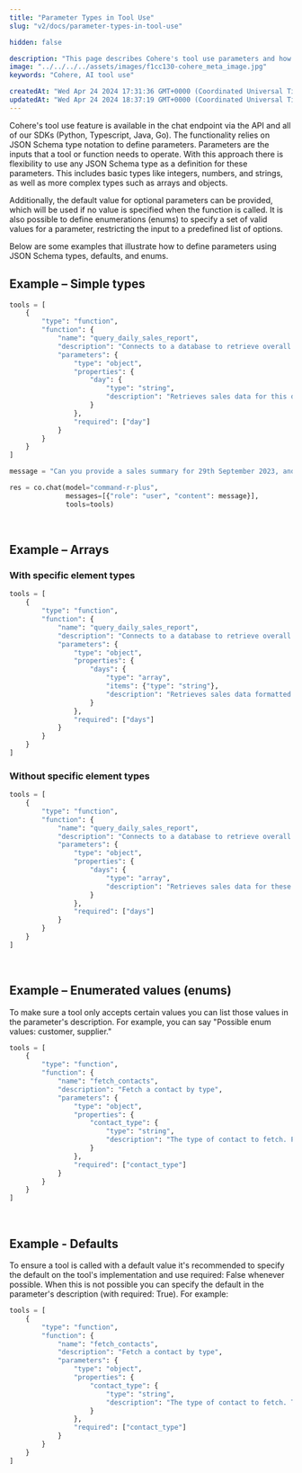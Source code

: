 ```yaml
---
title: "Parameter Types in Tool Use"
slug: "v2/docs/parameter-types-in-tool-use"

hidden: false

description: "This page describes Cohere's tool use parameters and how to work with them."
image: "../../../../assets/images/f1cc130-cohere_meta_image.jpg"  
keywords: "Cohere, AI tool use"

createdAt: "Wed Apr 24 2024 17:31:36 GMT+0000 (Coordinated Universal Time)"
updatedAt: "Wed Apr 24 2024 18:37:19 GMT+0000 (Coordinated Universal Time)"
---
```

Cohere's tool use feature is available in the chat endpoint via the API and all of our SDKs (Python, Typescript, Java, Go). The functionality relies on JSON Schema type notation to define parameters. Parameters are the inputs that a tool or function needs to operate. With this approach there is flexibility to use any JSON Schema type as a definition for these parameters. This includes basic types like integers, numbers, and strings, as well as more complex types such as arrays and objects.

Additionally, the default value for optional parameters can be provided, which will be used if no value is specified when the function is called. It is also possible to define enumerations (enums) to specify a set of valid values for a parameter, restricting the input to a predefined list of options.

Below are some examples that illustrate how to define parameters using JSON Schema types, defaults, and enums.

## Example – Simple types

```python PYTHON
tools = [
    {
        "type": "function",
        "function": {
            "name": "query_daily_sales_report",
            "description": "Connects to a database to retrieve overall sales volumes and sales information for a given day.",
            "parameters": {
                "type": "object",
                "properties": {
                    "day": {
                        "type": "string",
                        "description": "Retrieves sales data for this day, formatted as YYYY-MM-DD."
                    }
                },
                "required": ["day"]
            }
        }
    }
]

message = "Can you provide a sales summary for 29th September 2023, and also give me some details about the products in the 'Electronics' category, for example their prices and stock levels?"

res = co.chat(model="command-r-plus",
              messages=[{"role": "user", "content": message}],
              tools=tools)

```

<br />

## Example – Arrays

### With specific element types

```python PYTHON
tools = [
    {
        "type": "function",
        "function": {
            "name": "query_daily_sales_report",
            "description": "Connects to a database to retrieve overall sales volumes and sales information for numerous days.",
            "parameters": {
                "type": "object",
                "properties": {
                    "days": {
                        "type": "array",
                        "items": {"type": "string"},
                        "description": "Retrieves sales data formatted as YYYY-MM-DD."
                    }
                },
                "required": ["days"]
            }
        }
    }
]
```

### Without specific element types

```python PYTHON
tools = [
    {
        "type": "function",
        "function": {
            "name": "query_daily_sales_report",
            "description": "Connects to a database to retrieve overall sales volumes and sales information for numerous days.",
            "parameters": {
                "type": "object",
                "properties": {
                    "days": {
                        "type": "array",
                        "description": "Retrieves sales data for these days, formatted as YYYY-MM-DD."
                    }
                },
                "required": ["days"]
            }
        }
    }
]
```

<br />

## Example – Enumerated values (enums)

To make sure a tool only accepts certain values you can list those values in the parameter's description. For example, you can say "Possible enum values: customer, supplier."

```python PYTHON
tools = [
    {
        "type": "function",
        "function": {
            "name": "fetch_contacts",
            "description": "Fetch a contact by type",
            "parameters": {
                "type": "object",
                "properties": {
                    "contact_type": {
                        "type": "string",
                        "description": "The type of contact to fetch. Possible enum values: customer, supplier.",
                    }
                },
                "required": ["contact_type"]
            }
        }
    }
]
```

<br />

## Example - Defaults

To ensure a tool is called with a default value it's recommended to specify the default on the tool's implementation and use required: False whenever possible. When this is not possible you can specify the default in the parameter's description (with required: True). For example:

```python PYTHON
tools = [
    {
        "type": "function",
        "function": {
            "name": "fetch_contacts",
            "description": "Fetch a contact by type",
            "parameters": {
                "type": "object",
                "properties": {
                    "contact_type": {
                        "type": "string",
                        "description": "The type of contact to fetch. The default value is: supplier.",
                    }
                },
                "required": ["contact_type"]
            }
        }
    }
]

```



<br />
